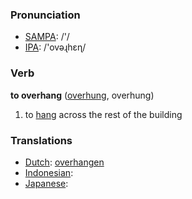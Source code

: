 === Pronunciation ===
*[[w:SAMPA|SAMPA]]: /'/
*[[w:IPA|IPA]]: /'ovəɻhεɳ/

=== Verb ===

'''to overhang''' ([[overhung]], overhung)

# to [[hang]] across the rest of the building

=== Translations ===
*[[Dutch]]: [[overhangen]]
*[[Indonesian]]: [[]]
*[[Japanese]]: [[]]